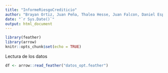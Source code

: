 ```yaml
---
title: "InformeRiesgoCrediticio"
author: "Brayan Ortiz, Juan Peña, Thalea Hesse, Juan Falcon, Daniel Espinal"
date: "`r Sys.Date()`"
output: html_document
---
```


```r
library(feather)
library(arrow)
knitr::opts_chunk$set(echo = TRUE)
```

Lectura de los datos
```r
df <- arrow::read_feather("datos_opt.feather")
```